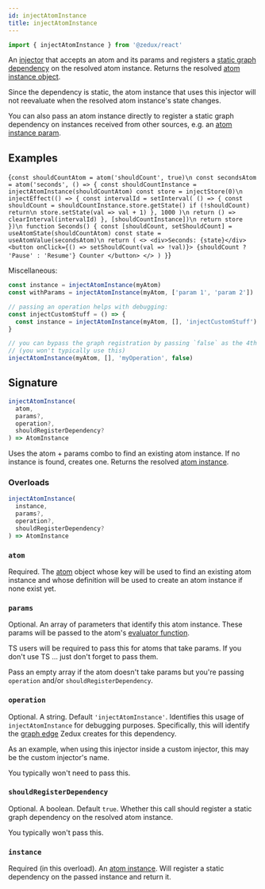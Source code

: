```yaml
---
id: injectAtomInstance
title: injectAtomInstance
---
```



```ts
import { injectAtomInstance } from '@zedux/react'
```

An [injector](../glossary#injector) that accepts an atom and its params and registers a [static graph dependency](../glossary#static-graph-dependency) on the resolved atom instance. Returns the resolved [atom instance object](../classes/AtomInstance).

Since the dependency is static, the atom instance that uses this injector will not reevaluate when the resolved atom instance's state changes.

You can also pass an atom instance directly to register a static graph dependency on instances received from other sources, e.g. an [atom instance param](../classes/AtomInstance#params).

## Examples

<LiveEditor ecosystemId="injectAtomInstance/example" resultVar="Seconds">{`
const shouldCountAtom = atom('shouldCount', true)\n
const secondsAtom = atom('seconds', () => {
  const shouldCountInstance = injectAtomInstance(shouldCountAtom)
  const store = injectStore(0)\n
  injectEffect(() => {
    const intervalId = setInterval(
      () => {
        const shouldCount = shouldCountInstance.store.getState()
        if (!shouldCount) return\n
        store.setState(val => val + 1)
      },
      1000
    )\n
    return () => clearInterval(intervalId)
  }, [shouldCountInstance])\n
  return store
})\n
function Seconds() {
  const [shouldCount, setShouldCount] = useAtomState(shouldCountAtom)
  const state = useAtomValue(secondsAtom)\n
  return (
    <>
      <div>Seconds: {state}</div>
      <button onClick={() => setShouldCount(val => !val)}>
        {shouldCount ? 'Pause' : 'Resume'} Counter
      </button>
    </>
  )
}
`}</LiveEditor>

Miscellaneous:

```ts
const instance = injectAtomInstance(myAtom)
const withParams = injectAtomInstance(myAtom, ['param 1', 'param 2'])

// passing an operation helps with debugging:
const injectCustomStuff = () => {
  const instance = injectAtomInstance(myAtom, [], 'injectCustomStuff')
}

// you can bypass the graph registration by passing `false` as the 4th param:
// (you won't typically use this)
injectAtomInstance(myAtom, [], 'myOperation', false)
```

## Signature

```ts
injectAtomInstance(
  atom,
  params?,
  operation?,
  shouldRegisterDependency?
) => AtomInstance
```

Uses the atom + params combo to find an existing atom instance. If no instance is found, creates one. Returns the resolved [atom instance](../classes/AtomInstance).

### Overloads

```ts
injectAtomInstance(
  instance,
  params?,
  operation?,
  shouldRegisterDependency?
) => AtomInstance
```

### `atom`

Required. The [atom](../classes/Atom) object whose key will be used to find an existing atom instance and whose definition will be used to create an atom instance if none exist yet.

### `params`

Optional. An array of parameters that identify this atom instance. These params will be passed to the atom's [evaluator function](../glossary#evaluator).

TS users will be required to pass this for atoms that take params. If you don't use TS ... just don't forget to pass them.

Pass an empty array if the atom doesn't take params but you're passing `operation` and/or `shouldRegisterDependency`.

### `operation`

Optional. A string. Default `'injectAtomInstance'`. Identifies this usage of `injectAtomInstance` for debugging purposes. Specifically, this will identify the [graph edge](../glossary#graph-edge) Zedux creates for this dependency.

As an example, when using this injector inside a custom injector, this may be the custom injector's name.

You typically won't need to pass this.

### `shouldRegisterDependency`

Optional. A boolean. Default `true`. Whether this call should register a static graph dependency on the resolved atom instance.

You typically won't pass this.

### `instance`

Required (in this overload). An [atom instance](../classes/AtomInstance). Will register a static dependency on the passed instance and return it.
